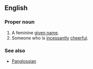 ==English==
===Proper noun===
{{en-proper noun}}

# A feminine [[given name]].
# Someone who is [[incessantly]] [[cheerful]].

===See also===
* [[Panglossian]]